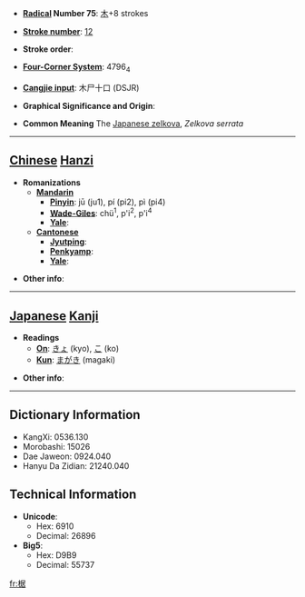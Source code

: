 * '''[[Wiktionary:Chinese radical index| Radical]] Number 75''': [[Wiktionary:Chinese radical index 木|木]]+8 strokes

* '''[[Wiktionary:Chinese total strokes index|Stroke number]]''': [[Wiktionary:Chinese total strokes index 12|12]]

* '''Stroke order''': 

* '''[[Wiktionary:Chinese four corner index|Four-Corner System]]''': 4796<sub>4</sub>

* '''[[Wiktionary:Chinese Cangjie index|Cangjie input]]''': 木尸十口 (DSJR)

* '''Graphical Significance and Origin''': 

* '''Common Meaning''' The [[Japanese zelkova]], ''Zelkova serrata''

----

== [[Chinese]] [[Hanzi]] ==

* '''Romanizations'''
** '''[[Mandarin]]'''
*** '''[[Pinyin]]''': jū (ju1), pí (pi2), pì (pi4)
*** '''[[Wade-Giles]]''': chü<sup>1</sup>, p'i<sup>2</sup>, p'i<sup>4</sup>
*** '''[[Yale]]''': 
** '''[[Cantonese]]'''
*** '''[[Jyutping]]''':
*** '''[[Penkyamp]]''': 
*** '''[[Yale]]''': 

* '''Other info''': 

----

== [[Japanese]] [[Kanji]] ==

* '''Readings'''
** '''[[On]]''': [[きょ]] (kyo), [[こ]] (ko)
** '''[[Kun]]''': [[まがき]] (magaki)

* '''Other info''':  

----

== Dictionary Information ==

* KangXi: 0536.130
* Morobashi: 15026
* Dae Jaweon: 0924.040
* Hanyu Da Zidian: 21240.040

== Technical Information ==

* '''Unicode''':
** Hex: 6910
** Decimal: 26896
* '''Big5''':
** Hex: D9B9
** Decimal: 55737

[[fr:椐]]